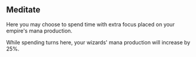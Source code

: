 ## Meditate

Here you may choose to spend time with extra focus placed on your empire's mana production.

While spending turns here, your wizards' mana production will increase by 25%.
